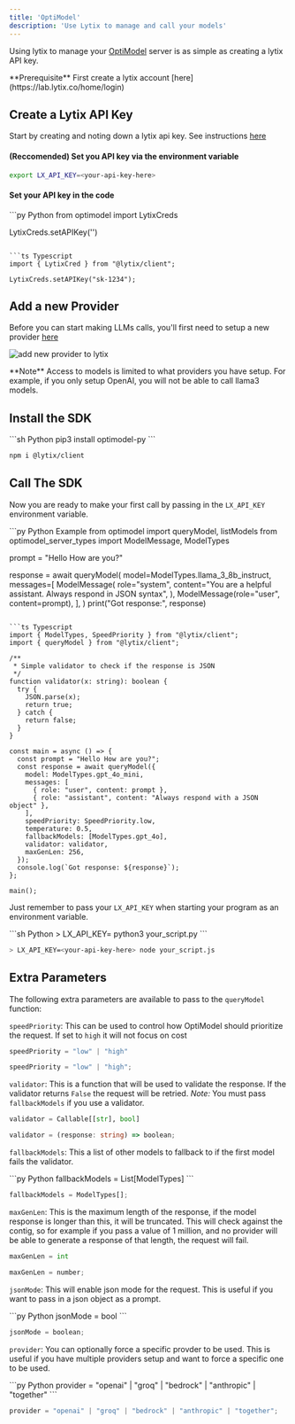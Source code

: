 ```yaml
---
title: 'OptiModel'
description: 'Use Lytix to manage and call your models'
---
```



Using lytix to manage your [OptiModel](https://github.com/Lytix-Labs/optimodel/tree/master?tab=readme-ov-file#cloud-quickstart) server is as simple as creating a lytix API key. 

<Info>
  **Prerequisite** First create a lytix account [here](https://lab.lytix.co/home/login)
</Info>

## Create a Lytix API Key

Start by creating and noting down a lytix api key. See instructions [here](/api-key-setup)

#### (Reccomended) Set you API key via the environment variable

```sh
export LX_API_KEY=<your-api-key-here>
```

#### Set your API key in the code

<CodeGroup>
```py Python
from optimodel import LytixCreds

LytixCreds.setAPIKey('<your-api-key-here>')
```

```ts Typescript
import { LytixCred } from "@lytix/client";

LytixCreds.setAPIKey("sk-1234");
```
</CodeGroup>

## Add a new Provider

Before you can start making LLMs calls, you'll first need to setup a new provider [here](https://lab.lytix.co/home/settings/model-providers)

![add new provider to lytix](/images/optimodel/setting-manage-providers.png)


<Info>
  **Note** Access to models is limited to what providers you have setup. For example, if you only setup OpenAI, you will not be able to call llama3 models.
</Info>

## Install the SDK

<CodeGroup>
```sh Python
pip3 install optimodel-py
```

```sh JavaScript
npm i @lytix/client
```
</CodeGroup>


## Call The SDK

Now you are ready to make your first call by passing in the `LX_API_KEY` environment variable. 

<CodeGroup>
```py Python Example
from optimodel import queryModel, listModels
from optimodel_server_types import ModelMessage, ModelTypes

prompt = "Hello How are you?"

response = await queryModel(
    model=ModelTypes.llama_3_8b_instruct,
    messages=[
        ModelMessage(
            role="system",
            content="You are a helpful assistant. Always respond in JSON syntax",
        ),
        ModelMessage(role="user", content=prompt),
    ],
)
print("Got response:", response)
```

```ts Typescript
import { ModelTypes, SpeedPriority } from "@lytix/client";
import { queryModel } from "@lytix/client";

/**
 * Simple validator to check if the response is JSON
 */
function validator(x: string): boolean {
  try {
    JSON.parse(x);
    return true;
  } catch {
    return false;
  }
}

const main = async () => {
  const prompt = "Hello How are you?";
  const response = await queryModel({
    model: ModelTypes.gpt_4o_mini,
    messages: [
      { role: "user", content: prompt },
      { role: "assistant", content: "Always respond with a JSON object" },
    ],
    speedPriority: SpeedPriority.low,
    temperature: 0.5,
    fallbackModels: [ModelTypes.gpt_4o],
    validator: validator,
    maxGenLen: 256,
  });
  console.log(`Got response: ${response}`);
};

main();
```


</CodeGroup>

Just remember to pass your `LX_API_KEY` when starting your program as an environment variable.

<CodeGroup>
```sh Python
> LX_API_KEY=<your-api-key-here> python3 your_script.py
```

```sh Typescript
> LX_API_KEY=<your-api-key-here> node your_script.js
```


</CodeGroup>



## Extra Parameters

The following extra parameters are available to pass to the `queryModel` function:

`speedPriority`: This can be used to control how OptiModel should prioritize the request. If set to `high` it will not focus on cost
<CodeGroup>
```py Python
speedPriority = "low" | "high"
```

```ts Typescript
speedPriority = "low" | "high";
```
</CodeGroup>


`validator`: This is a function that will be used to validate the response. If the validator returns `False` the request will be retried. _Note:_ You must pass `fallbackModels` if you use a validator.
<CodeGroup>
```py Python
validator = Callable[[str], bool]
```

```ts Typescript
validator = (response: string) => boolean;
```
</CodeGroup>

`fallbackModels`: This a list of other models to fallback to if the first model fails the validator.

<CodeGroup>
```py Python
fallbackModels = List[ModelTypes]
```

```ts Typescript
fallbackModels = ModelTypes[];
```
</CodeGroup>

`maxGenLen`: This is the maximum length of the response, if the model response is longer than this, it will be truncated. This will check against the contig, so for example if you pass a value of 1 million, and no provider will be able to generate a response of that length, the request will fail. 

<CodeGroup>

```py Python
maxGenLen = int
```

```ts Typescript
maxGenLen = number;
```
</CodeGroup>

`jsonMode`: This will enable json mode for the request. This is useful if you want to pass in a json object as a prompt.

<CodeGroup>
```py Python
jsonMode = bool
```

```ts Typescript
jsonMode = boolean;
```
</CodeGroup>

`provider`: You can optionally force a specific provder to be used. This is useful if you have multiple providers setup and want to force a specific one to be used.

<CodeGroup>
```py Python
provider = "openai" | "groq" | "bedrock" | "anthropic" | "together"
```

```ts Typescript
provider = "openai" | "groq" | "bedrock" | "anthropic" | "together";
```
</CodeGroup>